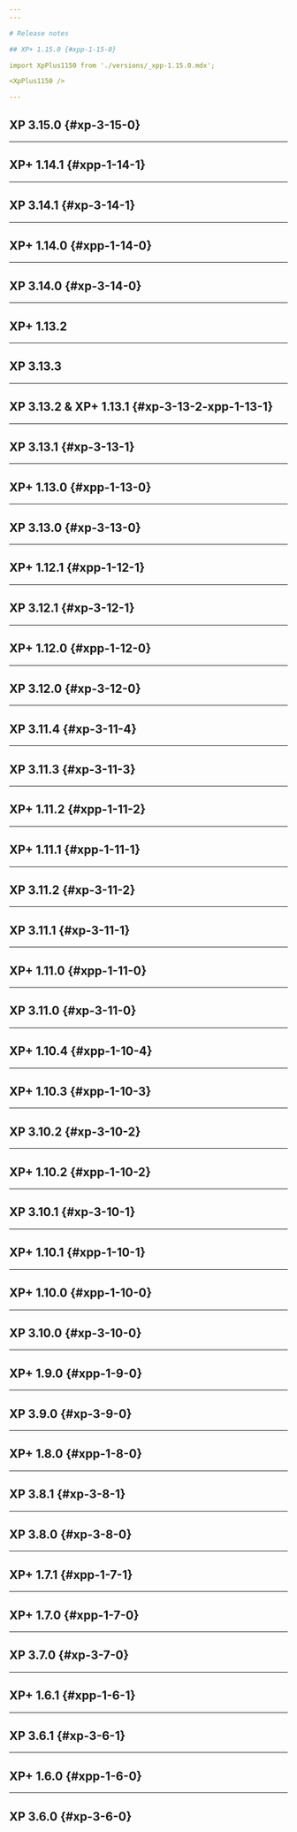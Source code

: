 ```yaml
---
---

# Release notes

## XP+ 1.15.0 {#xpp-1-15-0}

import XpPlus1150 from './versions/_xpp-1.15.0.mdx';

<XpPlus1150 />

---
```


## XP 3.15.0 {#xp-3-15-0}


<Xp3150 />

---

## XP+ 1.14.1 {#xpp-1-14-1}


<XpPlus1141 />

---

## XP 3.14.1 {#xp-3-14-1}


<Xp3141 />

---

## XP+ 1.14.0 {#xpp-1-14-0}


<XpPlus1140 />

---

## XP 3.14.0 {#xp-3-14-0}


<Xp3140 />

---

## XP+ 1.13.2


<Xp1132 />

---

## XP 3.13.3


<Xp3133 />

---

## XP 3.13.2 & XP+ 1.13.1 {#xp-3-13-2-xpp-1-13-1}


<Xp3132Xpp1131 />

---

## XP 3.13.1 {#xp-3-13-1}


<Xp3131 />

---

## XP+ 1.13.0 {#xpp-1-13-0}


<XpPlus1130 />

---

## XP 3.13.0 {#xp-3-13-0}


<Xp3130 />

---

## XP+ 1.12.1 {#xpp-1-12-1}


<XpPlus3121 />

---

## XP 3.12.1 {#xp-3-12-1}


<Xp3121 />

---

## XP+ 1.12.0 {#xpp-1-12-0}


<XpPlus3120 />

---

## XP 3.12.0 {#xp-3-12-0}


<Xp3120 />

---

## XP 3.11.4 {#xp-3-11-4}


<Xp3114 />

---

## XP 3.11.3 {#xp-3-11-3}


<Xp3113 />

---

## XP+ 1.11.2 {#xpp-1-11-2}


<XpPlus1112 />

---

## XP+ 1.11.1 {#xpp-1-11-1}


<XpPlus1111 />

---

## XP 3.11.2 {#xp-3-11-2}


<Xp3112 />

---

## XP 3.11.1 {#xp-3-11-1}


<Xp3111 />

---

## XP+ 1.11.0 {#xpp-1-11-0}


<XpPlus1110 />

---

## XP 3.11.0 {#xp-3-11-0}


<Xp3110 />

---

## XP+ 1.10.4 {#xpp-1-10-4}


<XpPlus1104 />

---

## XP+ 1.10.3 {#xpp-1-10-3}


<XpPlus1103 />

---

## XP 3.10.2 {#xp-3-10-2}


<Xp3102 />

---

## XP+ 1.10.2 {#xpp-1-10-2}


<XpPlus1102 />

---

## XP 3.10.1 {#xp-3-10-1}


<Xp3101 />

---

## XP+ 1.10.1 {#xpp-1-10-1}


<XpPlus1101 />

---

## XP+ 1.10.0 {#xpp-1-10-0}


<XpPlus1100 />

---

## XP 3.10.0 {#xp-3-10-0}


<Xp3100 />

---

## XP+ 1.9.0 {#xpp-1-9-0}


<XpPlus190 />

---

## XP 3.9.0 {#xp-3-9-0}


<Xp390 />

---

## XP+ 1.8.0 {#xpp-1-8-0}


<XpPlus180 />

---

## XP 3.8.1 {#xp-3-8-1}


<Xp381 />

---

## XP 3.8.0 {#xp-3-8-0}


<Xp380 />

---

## XP+ 1.7.1 {#xpp-1-7-1}


<XpPlus171 />

---

## XP+ 1.7.0 {#xpp-1-7-0}


<XpPlus170 />

---

## XP 3.7.0 {#xp-3-7-0}


<Xp370 />

---

## XP+ 1.6.1 {#xpp-1-6-1}


<XpPlus161 />

---

## XP 3.6.1 {#xp-3-6-1}


<Xp361 />

---

## XP+ 1.6.0 {#xpp-1-6-0}


<XpPlus160 />

---

## XP 3.6.0 {#xp-3-6-0}


<Xp360 />
